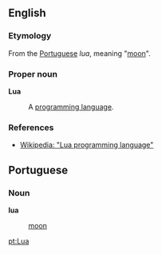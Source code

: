 == English ==
=== Etymology ===
From the [[Portuguese]] ''lua'', meaning "[[moon]]".

=== Proper noun ===
'''Lua'''
:A [[programming language]].

=== References ===
* [[w:Lua_programming_language|Wikipedia: "Lua programming language"]]

== Portuguese ==
=== Noun ===
'''lua'''
: [[moon]]

[[pt:Lua]]